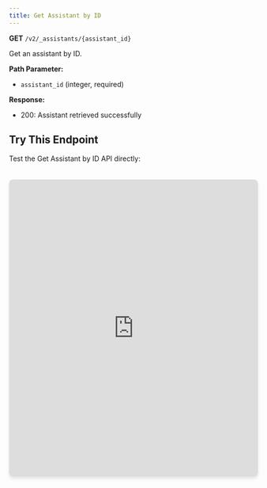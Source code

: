 ```yaml
---
title: Get Assistant by ID
---
```


**GET** `/v2/_assistants/{assistant_id}`

Get an assistant by ID.

**Path Parameter:**
- `assistant_id` (integer, required)

**Response:**
- 200: Assistant retrieved successfully

## Try This Endpoint

Test the Get Assistant by ID API directly:

<iframe 
  src="https://petstore.swagger.io/?url=https://raw.githubusercontent.com/vamsinole/docs/refs/heads/main/api-reference/openapi.json#/Assistants/getAssistantById"
  width="100%" 
  height="600px"
  style="border: none; border-radius: 8px; box-shadow: 0 4px 6px rgba(0, 0, 0, 0.1); margin-top: 20px;"
  title="Get Assistant by ID API Playground"
/> 